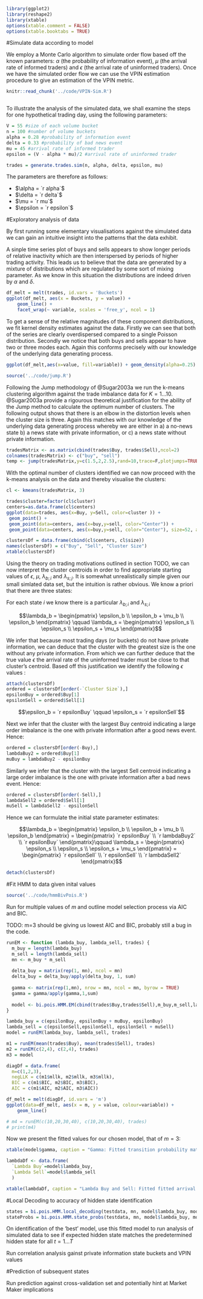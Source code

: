 \chapter{A Simulation Analysis}

```r
library(ggplot2)
library(reshape2)
library(xtable)
options(xtable.comment = FALSE)
options(xtable.booktabs = TRUE)
```

#Simulate data according to model

We employ a Monte Carlo algorithm to simulate order flow based off the known parameters: $\alpha$ (the probability of information event), $\mu$ (the arrival rate of informed traders) and $\epsilon$ (the arrival rate of uninformed traders). Once we have the simulated order flow we can use the VPIN estimation procedure to give an estimation of the VPIN metric. 


\begin{enumerate}
  \item Set Monte Carlo Parameters:
  \begin{enumerate}
    \item Number of Simulations: $S$
    \item VPIN: ($V$, $n$)
    \item PIN: ($\alpha$, $\mu$)
  \end{enumerate}
  \item Set $\epsilon = \frac{V - \alpha \mu}{2}$, $s = 0$, $j = 0$
  \item $j = j + 1$ 
  \item Draw three random numbers from a $U(0,1)$ distribution: $u_1$, $u_2$, $u_3$ \marginnote{In our R implementation of the VPIN simulation we do not in fact employ $u_3$ as the parameter to the inverse CDF of the Poisson distribution as R already comes with an efficient way to simulate random Poisson variables, namely the function `rpois` }
  \item If $u_1 < \alpha$
  \begin{enumerate}
    \item If $u_2 < \delta$
      \begin{enumerate}
        \item $V_j^B = F^{-1}(u_3, \epsilon)$
        \item $V_j^S = F^{-1}(u_3, \mu + \epsilon)$
      \end{enumerate}
    \item If $u_2 \geq \delta$
      \begin{enumerate}
        \item $V_j^B = F^{-1}(u_3, \mu + \epsilon)$
        \item $V_j^S = F^{-1}(u_3, \epsilon)$
      \end{enumerate}
  \end{enumerate}
  \item If $u_1 < \alpha$
    \begin{enumerate}
      \item $V_j^B = F^{-1}(u_3, \epsilon)$
      \item $V_j^S = V_j^B$
    \end{enumerate}
  \item If $j = n$
    \begin{enumerate}
      \item $j = 0$
      \item $s = s + 1$
      \item $VPIN_s = \frac{\sum_{j=1}^n |V_j^S - V_j^B|}{\sum_{j=1}^n (V_j^S - V_j^B )}$
    \end{enumerate}
  \item If $s < S$, loop to Step 3
  \item Compute results:
    \begin{enumerate}
      \item $E[VPIN] = \frac{1}{S} \sum_{s=1}^S VPIN_s$
      \item $V[VPIN] = \frac{1}{S-1} \sum_{s=1}^S VPIN_s^2 - \frac{1}{S(S-1)} (\sum_{s=1}^S VPIN_s)^2$
    \end{enumerate}
\end{enumerate}

```r
knitr::read_chunk('../code/VPIN-Sim.R')
```

```r
```

To illustrate the analysis of the simulated data, we shall examine the steps for one hypothetical trading day, using the following parameters:
```r
V = 55 #size of each volume bucket
n = 100 #number of volume buckets
alpha = 0.28 #probability of information event
delta = 0.33 #probability of bad news event
mu = 45 #arrival rate of informed trader
epsilon = (V - alpha * mu)/2 #arrival rate of uninformed trader

trades = generate.trades.sim(n, alpha, delta, epsilon, mu)
```

The parameters are therefore as follows:

- $\alpha = `r alpha`$
- $\delta = `r delta`$
- $\mu = `r mu`$
- $\epsilon = `r epsilon`$

#Exploratory analysis of data

By first running some elementary visualisations against the simulated data we can gain an intuitive insight into the patterns that the data exhibit. 

A sinple time series plot of buys and sells appears to show longer periods of relative inactivity which are then interspersed by periods of higher trading activity. This leads us to believe that the data are generated by a mixture of distributions which are regulated by some sort of mixing parameter. As we know in this situation the distributions are indeed driven by $\alpha$ and $\delta$.

```r
df_melt = melt(trades, id.vars = 'Buckets')
ggplot(df_melt, aes(x = Buckets, y = value)) + 
    geom_line() + 
    facet_wrap(~ variable, scales = 'free_y', ncol = 1)
```

To get a sense of the relative magnitudes of these component distributions, we fit kernel density estimates against the data. Firstly we can see that both of the series are clearly overdispersed compared to a single Poisson distribution. Secondly we notice that both buys and sells appear to have two or three modes each. Again this conforms precisely with our knowledge of the underlying data generating process.

```r
ggplot(df_melt,aes(x=value, fill=variable)) + geom_density(alpha=0.25)
```


```r
source('../code/jump.R')
```

Following the Jump methodology of @Sugar2003a we run the k-means clustering algorithm against the trade imbalance data for $K = 1 \dots 10$. @Sugar2003a provide a rigourous theoretical justification for the ability of the Jump method to calculate the optimum number of clusters. The following output shows that there is an elbow in the distortion levels when the cluster size is three. Again this matches with our knowledge of the underlying data generating process whereby we are either in a) a no-news state b) a news state with private information, or c) a news state without private information. 

```r
tradesMatrix <- as.matrix(cbind(trades$Buy, trades$Sell),ncol=2)
colnames(tradesMatrix) <- c("buy", "sell")
temp <- jump(tradesMatrix,y=c(1.5,2,2.5),rand=10,trace=F,plotjumps=TRUE)
```

\newpage
With the optimal number of clusters identified we can now proceed with the k-means analysis on the data and thereby visualise the clusters:

```r
cl <- kmeans(tradesMatrix, 3)
```


```r
trades$cluster=factor(cl$cluster)
centers=as.data.frame(cl$centers)
ggplot(data=trades, aes(x=Buy, y=Sell, color=cluster )) + 
 geom_point() + 
 geom_point(data=centers, aes(x=buy,y=sell, color="Center")) +
 geom_point(data=centers, aes(x=buy,y=sell, color="Center"), size=52, alpha=.3, show_guide=FALSE)
```

```r
clustersDf = data.frame(cbind(cl$centers, cl$size))
names(clustersDf) = c("Buy", "Sell", "Cluster Size")
xtable(clustersDf)
```

Using the theory on trading motivations outlined in section TODO, we can now interpret the cluster centroids in order to find appropriate starting values of $\epsilon$, $\mu$, $\lambda_{b;i}$ and $\lambda_{s;j}$. It is somewhat unrealistically simple given our small simlated data set, but the intuition is rather obvious. We know a priori that there are three states:

\begin{enumerate}
  \item No news event
  \item Good news event
  \item Bad news event
\end{enumerate}

For each state $i$ we know there is a particular $\lambda_{b;i}$ and $\lambda_{s;i}$ 

$$\lambda_b = \begin{pmatrix}
\epsilon_b \\
\epsilon_b + \mu_b \\
\epsilon_b
\end{pmatrix} \qquad
\lambda_s = \begin{pmatrix}
\epsilon_s \\
\epsilon_s \\
\epsilon_s + \mu_s 
\end{pmatrix}$$

We infer that because most trading days (or buckets) do not have private information, we can deduce that the cluster with the greatest size is the one without any private information. From which we can further deduce that the true value $\epsilon$ the arrival rate of the uninformed trader must be close to that cluster's centroid. Based off this justification we identify the following $\epsilon$ values :

```r
attach(clustersDf)
ordered = clustersDf[order(-`Cluster Size`),]
epsilonBuy = ordered$Buy[1]
epsilonSell = ordered$Sell[1]
```

$$\epsilon_b = `r epsilonBuy` \qquad \epsilon_s = `r epsilonSell`$$

Next we infer that the cluster with the largest Buy centroid indicating a large order imbalance is the one with private information after a good news event. Hence:

```r
ordered = clustersDf[order(-Buy),]
lambdaBuy2 = ordered$Buy[1]
muBuy = lambdaBuy2 - epsilonBuy
```

\begin{align}
  \begin{aligned}\nonumber
  \lambda_{b;2} = \epsilon_b + \mu_b \qquad \Rightarrow \qquad  \mu_b &= \lambda_{b;2} - \epsilon_b\\
  &= `r lambdaBuy2` - `r epsilonBuy`\\
  &= `r muBuy`
  \end{aligned}
\end{align}

Similarly we infer that the cluster with the largest Sell centroid indicating a large order imbalance is the one with private information after a bad news event. Hence:

```r
ordered = clustersDf[order(-Sell),]
lambdaSell2 = ordered$Sell[1]
muSell = lambdaSell2 - epsilonSell
```

\begin{align}
  \begin{aligned}\nonumber
  \lambda_{s;2} = \epsilon_s + \mu_s \qquad \Rightarrow \qquad  \mu_s &= \lambda_{s;2} - \epsilon_s\\
  &= `r lambdaSell2` - `r epsilonSell`\\
  &= `r muSell`
  \end{aligned}
\end{align}

Hence we can formulate the initial state parameter estimates:

$$\lambda_b = \begin{pmatrix}
\epsilon_b \\
\epsilon_b + \mu_b \\
\epsilon_b
\end{pmatrix} 
= \begin{pmatrix}
`r epsilonBuy` \\
`r lambdaBuy2` \\
`r epsilonBuy`
\end{pmatrix}\qquad
\lambda_s = \begin{pmatrix}
\epsilon_s \\
\epsilon_s \\
\epsilon_s + \mu_s 
\end{pmatrix}
= \begin{pmatrix}
`r epsilonSell` \\
`r epsilonSell` \\
`r lambdaSell2`
\end{pmatrix}$$


```r
detach(clustersDf)
```

\newpage

#Fit HMM to data given inital values

```r
source('../code/hmmBivPois.R')
```
Run for multiple values of $m$ and outline model selection process via AIC and BIC.

TODO: m=3 should be giving us lowest AIC and BIC, probably still a bug in the code.

```r

runEM <- function (lambda_buy, lambda_sell, trades) {
  m_buy = length(lambda_buy)
  m_sell = length(lambda_sell)
  mn <- m_buy * m_sell
  
  delta_buy = matrix(rep(1, mn), ncol = mn)
  delta_buy = delta_buy/apply(delta_buy, 1, sum)
  
  gamma <- matrix(rep(1,mn), nrow = mn, ncol = mn, byrow = TRUE)
  gamma = gamma/apply(gamma,1,sum)
  
  model <- bi.pois.HMM.EM(cbind(trades$Buy,trades$Sell),m_buy,m_sell,lambda_buy,lambda_sell,gamma,delta_buy)
}

lambda_buy = c(epsilonBuy, epsilonBuy + muBuy, epsilonBuy)
lambda_sell = c(epsilonSell,epsilonSell, epsilonSell + muSell)
model = runEM(lambda_buy, lambda_sell, trades)

m1 = runEM(mean(trades$Buy), mean(trades$Sell), trades)
m2 = runEM(c(2,4), c(2,4), trades)
m3 = model
```

```r

diagDf = data.frame(
  m=c(1,2,3), 
  negLLK = c(m1$mllk, m2$mllk, m3$mllk), 
  BIC = c(m1$BIC, m2$BIC, m3$BIC), 
  AIC = c(m1$AIC, m2$AIC, m3$AIC))

df_melt = melt(diagDf, id.vars = 'm')
ggplot(data=df_melt, aes(x = m, y = value, colour=variable)) + 
    geom_line()

# m4 = runEM(c(10,20,30,40), c(10,20,30,40), trades)
# print(m4)

```

Now we present the fitted values for our chosen model, that of $m=3$:

```r
xtable(model$gamma, caption = "Gamma: Fitted transition probability matrix")

lambdaDf <- data.frame(
  `Lambda Buy`=model$lambda_buy, 
  `Lambda Sell`=model$lambda_sell
  )

xtable(lambdaDf, caption = "Lambda Buy and Sell: Fitted fitted arrival rates of informed and uninformed traders")
```

#Local Decoding to accuracy of hidden state identification

```r
states = bi.pois.HMM.local_decoding(testdata, mn, model$lambda_buy, model$lambda_sell,gamma)
stateProbs = bi.pois.HMM.state_probs(testdata, mn, model$lambda_buy, model$lambda_sell,gamma)
```

On identification of the 'best' model, use this fitted model to run analysis of simulated data to see if expected hidden state matches the predetermined hidden state for all $t = 1 \dots T$ 

Run correlation analysis gainst private information state buckets and VPIN values

#Prediction of subsequent states

Run prediction against cross-validation set and potentially hint at Market Maker implications